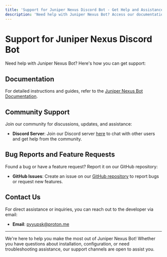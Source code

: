 ```yaml
---
title: 'Support for Juniper Nexus Discord Bot - Get Help and Assistance'
description: 'Need help with Juniper Nexus Bot? Access our documentation, join our community, report bugs, request features, or contact us directly for support.'
---
```


# Support for Juniper Nexus Discord Bot

Need help with Juniper Nexus Bot? Here's how you can get support:

## Documentation

For detailed instructions and guides, refer to the [Juniper Nexus Bot Documentation](./).

## Community Support

Join our community for discussions, updates, and assistance:

-   **Discord Server**: Join our Discord server [here](https://discord.gg/juniper-nexus) to chat with other users and get help from the community.

## Bug Reports and Feature Requests

Found a bug or have a feature request? Report it on our GitHub repository:

-   **GitHub Issues**: Create an issue on our [GitHub repository](https://github.com/JuniperNexus/discord-bot/issues) to report bugs or request new features.

## Contact Us

For direct assistance or inquiries, you can reach out to the developer via email:

-   **Email**: pyyupsk@proton.me

---

We're here to help you make the most out of Juniper Nexus Bot! Whether you have questions about installation, configuration, or need troubleshooting assistance, our support channels are open to assist you.
